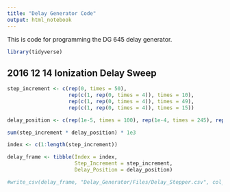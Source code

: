 ```yaml
---
title: "Delay Generator Code"
output: html_notebook
---
```


This is code for programming the DG 645 delay generator.

```r
library(tidyverse)
```

## 2016 12 14 Ionization Delay Sweep

```r
step_increment <- c(rep(0, times = 50),
                    rep(c(1, rep(0, times = 4)), times = 10),
                    rep(c(1, rep(0, times = 4)), times = 49), 
                    rep(c(1, rep(0, times = 4)), times = 15))

delay_position <- c(rep(1e-5, times = 100), rep(1e-4, times = 245), rep(1e-3, times = 75))

sum(step_increment * delay_position) * 1e3

index <- c(1:length(step_increment))

delay_frame <- tibble(Index = index,
                      Step_Increment = step_increment, 
                      Delay_Position = delay_position)

#write_csv(delay_frame, "Delay_Generator/Files/Delay_Stepper.csv", col_names = FALSE)

```

